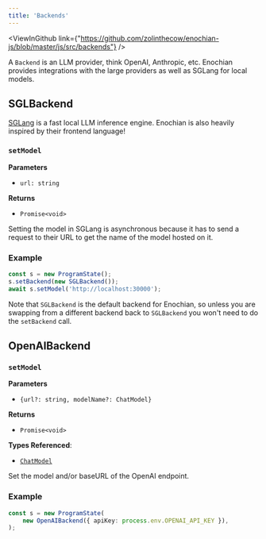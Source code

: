 ```yaml
---
title: 'Backends'
---
```



<ViewInGithub link={"https://github.com/zolinthecow/enochian-js/blob/master/js/src/backends"} />

A `Backend` is an LLM provider, think OpenAI, Anthropic, etc. Enochian provides integrations
with the large providers as well as SGLang for local models.

## SGLBackend
[SGLang](https://github.com/sgl-project/sglang) is a fast local LLM inference engine. Enochian
is also heavily inspired by their frontend language!

### `setModel`
**Parameters**
- `url: string`

**Returns**
- `Promise<void>`

Setting the model in SGLang is asynchronous because it has to send a request to their URL to
get the name of the model hosted on it.

### Example

```typescript
const s = new ProgramState();
s.setBackend(new SGLBackend());
await s.setModel('http://localhost:30000');
```
Note that `SGLBackend` is the default backend for Enochian, so unless you are swapping from
a different backend back to `SGLBackend` you won't need to do the `setBackend` call.

## OpenAIBackend

### `setModel`
**Parameters**
- `{url?: string, modelName?: ChatModel}`

**Returns**
- `Promise<void>`

**Types Referenced**:
- [`ChatModel`](https://github.com/openai/openai-node/blob/d08bf1a8fa779e6a9349d92ddf65530dd84e686d/src/resources/chat/chat.ts#L11)

Set the model and/or baseURL of the OpenAI endpoint.

### Example

```typescript
const s = new ProgramState(
    new OpenAIBackend({ apiKey: process.env.OPENAI_API_KEY }),
);
```
